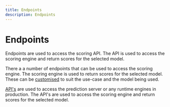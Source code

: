 ```yaml
---
title: Endpoints
description: Endpoints
---
```


# Endpoints

Endpoints are used to access the scoring API. The API is used to access the scoring engine and return scores for the selected model.

There a a number of endpoints that can be used to access the scoring engine. The scoring engine is used to return scores for the selected model. These can be [customised](/docs/runtime/apiconfiguration) to suit the use-case and the model being used.

[API's](/docs/runtime/access) are used to access the prediction server or any runtime engines in production. The API's are used to access the scoring engine and return scores for the selected model.

